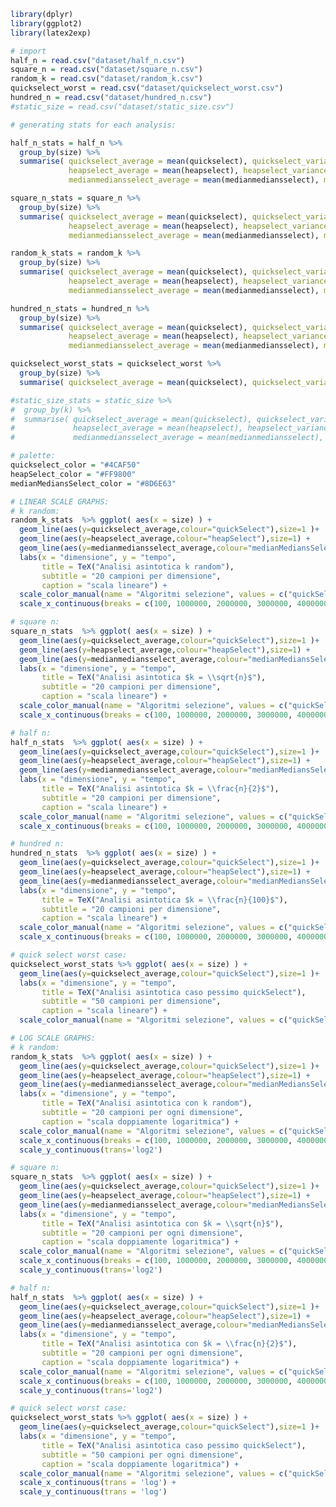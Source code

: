 ```r
library(dplyr)
library(ggplot2)
library(latex2exp)
```
```r
# import
half_n = read.csv("dataset/half_n.csv")
square_n = read.csv("dataset/square_n.csv")
random_k = read.csv("dataset/random_k.csv")
quickselect_worst = read.csv("dataset/quickselect_worst.csv")
hundred_n = read.csv("dataset/hundred_n.csv")
#static_size = read.csv("dataset/static_size.csv")
```
```r
# generating stats for each analysis:

half_n_stats = half_n %>%
  group_by(size) %>%
  summarise( quickselect_average = mean(quickselect), quickselect_variance = var(quickselect) ,
             heapselect_average = mean(heapselect), heapselect_variance = var(heapselect),
             medianmediansselect_average = mean(medianmediansselect), medianmediansselect_variance = var(medianmediansselect))

square_n_stats = square_n %>%
  group_by(size) %>%
  summarise( quickselect_average = mean(quickselect), quickselect_variance = var(quickselect) ,
             heapselect_average = mean(heapselect), heapselect_variance = var(heapselect),
             medianmediansselect_average = mean(medianmediansselect), medianmediansselect_variance = var(medianmediansselect))

random_k_stats = random_k %>%
  group_by(size) %>%
  summarise( quickselect_average = mean(quickselect), quickselect_variance = var(quickselect) ,
             heapselect_average = mean(heapselect), heapselect_variance = var(heapselect),
             medianmediansselect_average = mean(medianmediansselect), medianmediansselect_variance = var(medianmediansselect))

hundred_n_stats = hundred_n %>%
  group_by(size) %>%
  summarise( quickselect_average = mean(quickselect), quickselect_variance = var(quickselect) ,
             heapselect_average = mean(heapselect), heapselect_variance = var(heapselect),
             medianmediansselect_average = mean(medianmediansselect), medianmediansselect_variance = var(medianmediansselect))

quickselect_worst_stats = quickselect_worst %>%
  group_by(size) %>%
  summarise( quickselect_average = mean(quickselect), quickselect_variance = var(quickselect))

#static_size_stats = static_size %>%
#  group_by(k) %>%
#  summarise( quickselect_average = mean(quickselect), quickselect_variance = var(quickselect) ,
#             heapselect_average = mean(heapselect), heapselect_variance = var(heapselect),
#             medianmediansselect_average = mean(medianmediansselect), medianmediansselect_variance = var(medianmediansselect))
```
```r
# palette:
quickselect_color = "#4CAF50"
heapSelect_color = "#FF9800"
medianMediansSelect_color = "#8D6E63"

```

```r
# LINEAR SCALE GRAPHS:
# k random:
random_k_stats  %>% ggplot( aes(x = size) ) + 
  geom_line(aes(y=quickselect_average,colour="quickSelect"),size=1 )+
  geom_line(aes(y=heapselect_average,colour="heapSelect"),size=1) +
  geom_line(aes(y=medianmediansselect_average,colour="medianMediansSelect"),size=1) +
  labs(x = "dimensione", y = "tempo", 
       title = TeX("Analisi asintotica k random"),
       subtitle = "20 campioni per dimensione",
       caption = "scala lineare") +
  scale_color_manual(name = "Algoritmi selezione", values = c("quickSelect" = quickselect_color, "heapSelect" = heapSelect_color, "medianMediansSelect" = medianMediansSelect_color))+
  scale_x_continuous(breaks = c(100, 1000000, 2000000, 3000000, 4000000, 5000000), labels = c("100", "1M", "2M", "3M", "4M", "5M"))

# square n:
square_n_stats  %>% ggplot( aes(x = size) ) + 
  geom_line(aes(y=quickselect_average,colour="quickSelect"),size=1 )+
  geom_line(aes(y=heapselect_average,colour="heapSelect"),size=1) +
  geom_line(aes(y=medianmediansselect_average,colour="medianMediansSelect"),size=1) +
  labs(x = "dimensione", y = "tempo", 
       title = TeX("Analisi asintotica $k = \\sqrt{n}$"),
       subtitle = "20 campioni per dimensione",
       caption = "scala lineare") +
  scale_color_manual(name = "Algoritmi selezione", values = c("quickSelect" = quickselect_color, "heapSelect" = heapSelect_color, "medianMediansSelect" = medianMediansSelect_color)) +
  scale_x_continuous(breaks = c(100, 1000000, 2000000, 3000000, 4000000, 5000000), labels = c("100", "1M", "2M", "3M", "4M", "5M"))

# half n:
half_n_stats  %>% ggplot( aes(x = size) ) + 
  geom_line(aes(y=quickselect_average,colour="quickSelect"),size=1 )+
  geom_line(aes(y=heapselect_average,colour="heapSelect"),size=1) +
  geom_line(aes(y=medianmediansselect_average,colour="medianMediansSelect"),size=1) +
  labs(x = "dimensione", y = "tempo", 
       title = TeX("Analisi asintotica $k = \\frac{n}{2}$"),
       subtitle = "20 campioni per dimensione",
       caption = "scala lineare") +
  scale_color_manual(name = "Algoritmi selezione", values = c("quickSelect" = quickselect_color, "heapSelect" = heapSelect_color, "medianMediansSelect" = medianMediansSelect_color)) +
  scale_x_continuous(breaks = c(100, 1000000, 2000000, 3000000, 4000000, 5000000), labels = c("100", "1M", "2M", "3M", "4M", "5M"))

# hundred n:
hundred_n_stats  %>% ggplot( aes(x = size) ) + 
  geom_line(aes(y=quickselect_average,colour="quickSelect"),size=1 )+
  geom_line(aes(y=heapselect_average,colour="heapSelect"),size=1) +
  geom_line(aes(y=medianmediansselect_average,colour="medianMediansSelect"),size=1) +
  labs(x = "dimensione", y = "tempo", 
       title = TeX("Analisi asintotica $k = \\frac{n}{100}$"),
       subtitle = "20 campioni per dimensione",
       caption = "scala lineare") +
  scale_color_manual(name = "Algoritmi selezione", values = c("quickSelect" = quickselect_color, "heapSelect" = heapSelect_color, "medianMediansSelect" = medianMediansSelect_color)) +
  scale_x_continuous(breaks = c(100, 1000000, 2000000, 3000000, 4000000, 5000000), labels = c("100", "1M", "2M", "3M", "4M", "5M"))

# quick select worst case:
quickselect_worst_stats %>% ggplot( aes(x = size) ) + 
  geom_line(aes(y=quickselect_average,colour="quickSelect"),size=1 )+
  labs(x = "dimensione", y = "tempo", 
       title = TeX("Analisi asintotica caso pessimo quickSelect"),
       subtitle = "50 campioni per dimensione",
       caption = "scala lineare") +
  scale_color_manual(name = "Algoritmi selezione", values = c("quickSelect" = quickselect_color))
```
```r
# LOG SCALE GRAPHS:
# k random:
random_k_stats  %>% ggplot( aes(x = size) ) + 
  geom_line(aes(y=quickselect_average,colour="quickSelect"),size=1 )+
  geom_line(aes(y=heapselect_average,colour="heapSelect"),size=1) +
  geom_line(aes(y=medianmediansselect_average,colour="medianMediansSelect"),size=1) +
  labs(x = "dimensione", y = "tempo", 
       title = TeX("Analisi asintotica con k random"),
       subtitle = "20 campioni per ogni dimensione",
       caption = "scala doppiamente logaritmica") +
  scale_color_manual(name = "Algoritmi selezione", values = c("quickSelect" = quickselect_color, "heapSelect" = heapSelect_color, "medianMediansSelect" = medianMediansSelect_color))+
  scale_x_continuous(breaks = c(100, 1000000, 2000000, 3000000, 4000000, 5000000), labels = c("100", "1M", "2M", "3M", "4M", "5M"), trans = 'log2') +
  scale_y_continuous(trans='log2')

# square n:
square_n_stats  %>% ggplot( aes(x = size) ) + 
  geom_line(aes(y=quickselect_average,colour="quickSelect"),size=1 )+
  geom_line(aes(y=heapselect_average,colour="heapSelect"),size=1) +
  geom_line(aes(y=medianmediansselect_average,colour="medianMediansSelect"),size=1) +
  labs(x = "dimensione", y = "tempo", 
       title = TeX("Analisi asintotica con $k = \\sqrt{n}$"),
       subtitle = "20 campioni per ogni dimensione",
       caption = "scala doppiamente logaritmica") +
  scale_color_manual(name = "Algoritmi selezione", values = c("quickSelect" = quickselect_color, "heapSelect" = heapSelect_color, "medianMediansSelect" = medianMediansSelect_color)) +
  scale_x_continuous(breaks = c(100, 1000000, 2000000, 3000000, 4000000, 5000000), labels = c("100", "1M", "2M", "3M", "4M", "5M"), trans = 'log2') +
  scale_y_continuous(trans='log2')

# half n:
half_n_stats  %>% ggplot( aes(x = size) ) + 
  geom_line(aes(y=quickselect_average,colour="quickSelect"),size=1 )+
  geom_line(aes(y=heapselect_average,colour="heapSelect"),size=1) +
  geom_line(aes(y=medianmediansselect_average,colour="medianMediansSelect"),size=1) +
  labs(x = "dimensione", y = "tempo", 
       title = TeX("Analisi asintotica con $k = \\frac{n}{2}$"),
       subtitle = "20 campioni per ogni dimensione",
       caption = "scala doppiamente logaritmica") +
  scale_color_manual(name = "Algoritmi selezione", values = c("quickSelect" = quickselect_color, "heapSelect" = heapSelect_color, "medianMediansSelect" = medianMediansSelect_color)) +
  scale_x_continuous(breaks = c(100, 1000000, 2000000, 3000000, 4000000, 5000000), labels = c("100", "1M", "2M", "3M", "4M", "5M"), trans = 'log2') +
  scale_y_continuous(trans='log2')

# quick select worst case:
quickselect_worst_stats %>% ggplot( aes(x = size) ) + 
  geom_line(aes(y=quickselect_average,colour="quickSelect"),size=1 )+
  labs(x = "dimensione", y = "tempo", 
       title = TeX("Analisi asintotica caso pessimo quickSelect"),
       subtitle = "50 campioni per ogni dimensione",
       caption = "scala doppiamente logaritmica") +
  scale_color_manual(name = "Algoritmi selezione", values = c("quickSelect" = quickselect_color)) +
  scale_x_continuous(trans = 'log') +
  scale_y_continuous(trans = 'log')
```




